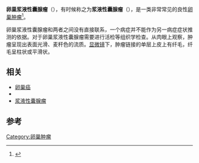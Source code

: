 {{Infobox Disease
 | Name           = 卵巢浆液性囊腺瘤
 | Image          = 
 | Caption        = 
 | DiseasesDB     = 
 | ICD10          = 
 | ICD9           = 
 | ICDO           = 8442/1 
 | OMIM           = 
 | MedlinePlus    = 
 | eMedicineSubj  = 
 | eMedicineTopic = 
 | MeshID         = D018293
}}
{{medical}}
'''卵巢浆液性囊腺瘤'''（{{lang-en|Ovarian serous cystadenoma}}），有时候称之为'''浆液性囊腺瘤'''（{{lang-en|serous cystadenoma}}），是一类非常常见的良性[[卵巢肿瘤|卵巢肿瘤]]<ref name=pmid15077125>{{Cite journal  | last1 = Cheng | first1 = EJ. | last2 = Kurman | first2 = RJ. | last3 = Wang | first3 = M. | last4 = Oldt | first4 = R. | last5 = Wang | first5 = BG. | last6 = Berman | first6 = DM. | last7 = Shih | first7 = IeM. | title = Molecular genetic analysis of ovarian serous cystadenomas. | journal = Lab Invest | volume = 84 | issue = 6 | pages = 778–84 | doi = 10.1038/labinvest.3700103 | PMID = 15077125 |date=Jun 2004}}</ref>。

卵巢浆液性囊腺瘤和{{link-en|胰腺浆液性囊腺瘤|pancreatic serous cystadenoma}}两者之间没有直接联系，一个病症并不能作为另一病症症状推测的依据。对于卵巢浆液性囊腺瘤需要进行活检等组织学检查。从肉眼上观察，肿瘤呈现出表面光滑、麦秆色的流质。[[显微镜|显微镜]]下，肿瘤链接的单层上皮上有纤毛，纤毛呈柱状或平滑状。

==相关==
*[[卵巢癌|卵巢癌]]
*{{link-en|胰腺浆液性囊腺瘤|pancreatic serous cystadenoma}}
*[[浆液性囊腺瘤|浆液性囊腺瘤]]

==参考==
{{reflist}}
{{disease-stub}}
{{女性生殖道肿瘤}}

[[Category:卵巢肿瘤|Category:卵巢肿瘤]]
